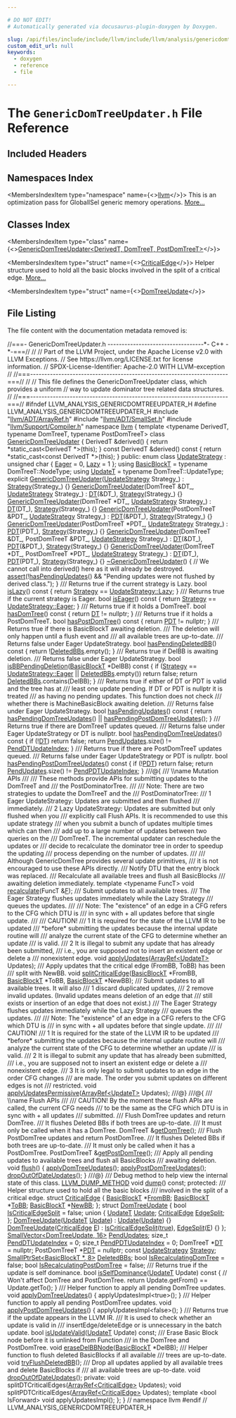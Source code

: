 ```yaml
---

# DO NOT EDIT!
# Automatically generated via docusaurus-plugin-doxygen by Doxygen.

slug: /api/files/include/include/llvm/include/llvm/analysis/genericdomtreeupdater-h
custom_edit_url: null
keywords:
  - doxygen
  - reference
  - file

---
```





# The `GenericDomTreeUpdater.h` File Reference

<DoxygenPage pluginConfig={pluginConfig}>



## Included Headers

<IncludesList>
<IncludesListItem
  filePath="llvm/ADT/ArrayRef.h"
  permalink="/docs/api/files/include/include/llvm/include/llvm/adt/arrayref-h"
  isLocal="true" />
<IncludesListItem
  filePath="llvm/ADT/SmallSet.h"
  permalink="/docs/api/files/include/include/llvm/include/llvm/adt/smallset-h"
  isLocal="true" />
<IncludesListItem
  filePath="llvm/Support/Compiler.h"
  permalink="/docs/api/files/include/include/llvm/include/llvm/support/compiler-h"
  isLocal="true" />
</IncludesList>

## Namespaces Index

<MembersIndex>

<MembersIndexItem
  type="namespace"
  name={<><a href="/docs/api/namespaces/llvm">llvm</a></>}>
This is an optimization pass for GlobalISel generic memory operations. <a href="/docs/api/namespaces/llvm/#details">More...</a>
</MembersIndexItem>

</MembersIndex>

## Classes Index

<MembersIndex>

<MembersIndexItem
  type="class"
  name={<><a href="/docs/api/classes/llvm/genericdomtreeupdater">GenericDomTreeUpdater&lt;DerivedT, DomTreeT, PostDomTreeT&gt;</a></>}>
</MembersIndexItem>

<MembersIndexItem
  type="struct"
  name={<><a href="/docs/api/structs/llvm/genericdomtreeupdater/criticaledge">CriticalEdge</a></>}>
Helper structure used to hold all the basic blocks involved in the split of a critical edge. <a href="/docs/api/structs/llvm/genericdomtreeupdater/criticaledge/#details">More...</a>
</MembersIndexItem>

<MembersIndexItem
  type="struct"
  name={<><a href="/docs/api/structs/llvm/genericdomtreeupdater/domtreeupdate">DomTreeUpdate</a></>}>
</MembersIndexItem>

</MembersIndex>


## File Listing

The file content with the documentation metadata removed is:

<ProgramListing>

<Link id="l00001" /><CodeLine lineNumber="1"><Highlight kind="comment">//===- GenericDomTreeUpdater.h ----------------------------------&#42;- C++ -&#42;-===//</Highlight><Highlight kind="normal"></Highlight></CodeLine>
<Link id="l00002" /><CodeLine lineNumber="2"><Highlight kind="normal"></Highlight><Highlight kind="comment">//</Highlight><Highlight kind="normal"></Highlight></CodeLine>
<Link id="l00003" /><CodeLine lineNumber="3"><Highlight kind="normal"></Highlight><Highlight kind="comment">// Part of the LLVM Project, under the Apache License v2.0 with LLVM Exceptions.</Highlight><Highlight kind="normal"></Highlight></CodeLine>
<Link id="l00004" /><CodeLine lineNumber="4"><Highlight kind="normal"></Highlight><Highlight kind="comment">// See https://llvm.org/LICENSE.txt for license information.</Highlight><Highlight kind="normal"></Highlight></CodeLine>
<Link id="l00005" /><CodeLine lineNumber="5"><Highlight kind="normal"></Highlight><Highlight kind="comment">// SPDX-License-Identifier: Apache-2.0 WITH LLVM-exception</Highlight><Highlight kind="normal"></Highlight></CodeLine>
<Link id="l00006" /><CodeLine lineNumber="6"><Highlight kind="normal"></Highlight><Highlight kind="comment">//</Highlight><Highlight kind="normal"></Highlight></CodeLine>
<Link id="l00007" /><CodeLine lineNumber="7"><Highlight kind="normal"></Highlight><Highlight kind="comment">//===----------------------------------------------------------------------===//</Highlight><Highlight kind="normal"></Highlight></CodeLine>
<Link id="l00008" /><CodeLine lineNumber="8"><Highlight kind="normal"></Highlight><Highlight kind="comment">//</Highlight><Highlight kind="normal"></Highlight></CodeLine>
<Link id="l00009" /><CodeLine lineNumber="9"><Highlight kind="normal"></Highlight><Highlight kind="comment">// This file defines the GenericDomTreeUpdater class, which provides a uniform</Highlight><Highlight kind="normal"></Highlight></CodeLine>
<Link id="l00010" /><CodeLine lineNumber="10"><Highlight kind="normal"></Highlight><Highlight kind="comment">// way to update dominator tree related data structures.</Highlight><Highlight kind="normal"></Highlight></CodeLine>
<Link id="l00011" /><CodeLine lineNumber="11"><Highlight kind="normal"></Highlight><Highlight kind="comment">//</Highlight><Highlight kind="normal"></Highlight></CodeLine>
<Link id="l00012" /><CodeLine lineNumber="12"><Highlight kind="normal"></Highlight><Highlight kind="comment">//===----------------------------------------------------------------------===//</Highlight><Highlight kind="normal"></Highlight></CodeLine>
<Link id="l00013" /><CodeLine lineNumber="13"><Highlight kind="normal"></Highlight></CodeLine>
<Link id="l00014" /><CodeLine lineNumber="14"><Highlight kind="normal"></Highlight><Highlight kind="preprocessor">#ifndef LLVM&#95;ANALYSIS&#95;GENERICDOMTREEUPDATER&#95;H</Highlight><Highlight kind="normal"></Highlight></CodeLine>
<Link id="l00015" /><CodeLine lineNumber="15"><Highlight kind="normal"></Highlight><Highlight kind="preprocessor">#define LLVM&#95;ANALYSIS&#95;GENERICDOMTREEUPDATER&#95;H</Highlight><Highlight kind="normal"></Highlight></CodeLine>
<Link id="l00016" /><CodeLine lineNumber="16"><Highlight kind="normal"></Highlight></CodeLine>
<Link id="l00017" /><CodeLine lineNumber="17"><Highlight kind="normal"></Highlight><Highlight kind="preprocessor">#include &quot;<a href="/docs/api/files/include/include/llvm/include/llvm/adt/arrayref-h">llvm/ADT/ArrayRef.h</a>&quot;</Highlight><Highlight kind="normal"></Highlight></CodeLine>
<Link id="l00018" /><CodeLine lineNumber="18"><Highlight kind="normal"></Highlight><Highlight kind="preprocessor">#include &quot;<a href="/docs/api/files/include/include/llvm/include/llvm/adt/smallset-h">llvm/ADT/SmallSet.h</a>&quot;</Highlight><Highlight kind="normal"></Highlight></CodeLine>
<Link id="l00019" /><CodeLine lineNumber="19"><Highlight kind="normal"></Highlight><Highlight kind="preprocessor">#include &quot;<a href="/docs/api/files/include/include/llvm/include/llvm/support/compiler-h">llvm/Support/Compiler.h</a>&quot;</Highlight><Highlight kind="normal"></Highlight></CodeLine>
<Link id="l00020" /><CodeLine lineNumber="20"><Highlight kind="normal"></Highlight></CodeLine>
<Link id="l00021" /><CodeLine lineNumber="21"><Highlight kind="normal"></Highlight><Highlight kind="keyword">namespace </Highlight><Highlight kind="normal"><a href="/docs/api/namespaces/llvm">llvm</a> &#123;</Highlight></CodeLine>
<Link id="l00022" /><CodeLine lineNumber="22"><Highlight kind="normal"></Highlight></CodeLine>
<Link id="l00023" /><CodeLine lineNumber="23"><Highlight kind="normal"></Highlight><Highlight kind="keyword">template</Highlight><Highlight kind="normal"> &lt;</Highlight><Highlight kind="keyword">typename</Highlight><Highlight kind="normal"> DerivedT, </Highlight><Highlight kind="keyword">typename</Highlight><Highlight kind="normal"> DomTreeT, </Highlight><Highlight kind="keyword">typename</Highlight><Highlight kind="normal"> PostDomTreeT&gt;</Highlight></CodeLine>
<Link id="l00024" /><CodeLine lineNumber="24" lineLink="/docs/api/classes/llvm/genericdomtreeupdater"><Highlight kind="normal"></Highlight><Highlight kind="keyword">class </Highlight><Highlight kind="normal"><a href="/docs/api/classes/llvm/genericdomtreeupdater/#abd144d408e6269c2e616fc68d236d29f">GenericDomTreeUpdater</a> &#123;</Highlight></CodeLine>
<Link id="l00025" /><CodeLine lineNumber="25"><Highlight kind="normal">  DerivedT &amp;derived() &#123; </Highlight><Highlight kind="keywordflow">return</Highlight><Highlight kind="normal"> &#42;</Highlight><Highlight kind="keyword">static&#95;cast&lt;</Highlight><Highlight kind="normal">DerivedT &#42;</Highlight><Highlight kind="keyword">&gt;</Highlight><Highlight kind="normal">(</Highlight><Highlight kind="keyword">this</Highlight><Highlight kind="normal">); &#125;</Highlight></CodeLine>
<Link id="l00026" /><CodeLine lineNumber="26"><Highlight kind="normal">  </Highlight><Highlight kind="keyword">const</Highlight><Highlight kind="normal"> DerivedT &amp;derived()</Highlight><Highlight kind="keyword"> const </Highlight><Highlight kind="normal">&#123;</Highlight></CodeLine>
<Link id="l00027" /><CodeLine lineNumber="27"><Highlight kind="normal">    </Highlight><Highlight kind="keywordflow">return</Highlight><Highlight kind="normal"> &#42;</Highlight><Highlight kind="keyword">static&#95;cast&lt;</Highlight><Highlight kind="keyword">const </Highlight><Highlight kind="normal">DerivedT &#42;</Highlight><Highlight kind="keyword">&gt;</Highlight><Highlight kind="normal">(</Highlight><Highlight kind="keyword">this</Highlight><Highlight kind="normal">);</Highlight></CodeLine>
<Link id="l00028" /><CodeLine lineNumber="28"><Highlight kind="normal">  &#125;</Highlight></CodeLine>
<Link id="l00029" /><CodeLine lineNumber="29"><Highlight kind="normal"></Highlight></CodeLine>
<Link id="l00030" /><CodeLine lineNumber="30"><Highlight kind="normal"></Highlight><Highlight kind="keyword">public</Highlight><Highlight kind="normal">:</Highlight></CodeLine>
<Link id="l00031" /><CodeLine lineNumber="31" lineLink="/docs/api/classes/llvm/genericdomtreeupdater/#a2655b89361decf2c1493792dc14e5a56a483c336d7d9fe614a8b5aae1e746e01f"><Highlight kind="normal">  </Highlight><Highlight kind="keyword">enum class</Highlight><Highlight kind="normal"> <a href="/docs/api/classes/llvm/genericdomtreeupdater/#a2655b89361decf2c1493792dc14e5a56">UpdateStrategy</a> : </Highlight><Highlight kind="keywordtype">unsigned</Highlight><Highlight kind="normal"> </Highlight><Highlight kind="keywordtype">char</Highlight><Highlight kind="normal"> &#123; <a href="/docs/api/classes/llvm/genericdomtreeupdater/#a2655b89361decf2c1493792dc14e5a56a483c336d7d9fe614a8b5aae1e746e01f">Eager</a> = 0, <a href="/docs/api/classes/llvm/genericdomtreeupdater/#a2655b89361decf2c1493792dc14e5a56a46a9ebdb80117bfa1f0cdea65438290a">Lazy</a> = 1 &#125;;</Highlight></CodeLine>
<Link id="l00032" /><CodeLine lineNumber="32" lineLink="/docs/api/classes/llvm/genericdomtreeupdater/#a7962416c960380f3b76c88e536514a1a"><Highlight kind="normal">  </Highlight><Highlight kind="keyword">using </Highlight><Highlight kind="normal"><a href="/docs/api/classes/llvm/genericdomtreeupdater/#a7962416c960380f3b76c88e536514a1a">BasicBlockT</a> = </Highlight><Highlight kind="keyword">typename</Highlight><Highlight kind="normal"> DomTreeT::NodeType;</Highlight></CodeLine>
<Link id="l00033" /><CodeLine lineNumber="33" lineLink="/docs/api/classes/llvm/genericdomtreeupdater/#a733fd2d0da71dee3118ad3b03e4948ea"><Highlight kind="normal">  </Highlight><Highlight kind="keyword">using </Highlight><Highlight kind="normal"><a href="/docs/api/classes/llvm/genericdomtreeupdater/#a733fd2d0da71dee3118ad3b03e4948ea">UpdateT</a> = </Highlight><Highlight kind="keyword">typename</Highlight><Highlight kind="normal"> DomTreeT::UpdateType;</Highlight></CodeLine>
<Link id="l00034" /><CodeLine lineNumber="34"><Highlight kind="normal"></Highlight></CodeLine>
<Link id="l00035" /><CodeLine lineNumber="35" lineLink="/docs/api/classes/llvm/genericdomtreeupdater/#abd144d408e6269c2e616fc68d236d29f"><Highlight kind="normal">  </Highlight><Highlight kind="keyword">explicit</Highlight><Highlight kind="normal"> <a href="/docs/api/classes/llvm/genericdomtreeupdater/#abd144d408e6269c2e616fc68d236d29f">GenericDomTreeUpdater</a>(<a href="/docs/api/classes/llvm/genericdomtreeupdater/#a2655b89361decf2c1493792dc14e5a56">UpdateStrategy</a> Strategy&#95;)</Highlight></CodeLine>
<Link id="l00036" /><CodeLine lineNumber="36"><Highlight kind="normal">      : <a href="/docs/api/classes/llvm/genericdomtreeupdater/#a6c1229274a768152e5ed6af3872af602">Strategy</a>(Strategy&#95;) &#123;&#125;</Highlight></CodeLine>
<Link id="l00037" /><CodeLine lineNumber="37" lineLink="/docs/api/classes/llvm/genericdomtreeupdater/#a7c6eeddbc93b84b241dca92f95fcaba0"><Highlight kind="normal">  <a href="/docs/api/classes/llvm/genericdomtreeupdater/#a7c6eeddbc93b84b241dca92f95fcaba0">GenericDomTreeUpdater</a>(DomTreeT &amp;DT&#95;, <a href="/docs/api/classes/llvm/genericdomtreeupdater/#a2655b89361decf2c1493792dc14e5a56">UpdateStrategy</a> Strategy&#95;)</Highlight></CodeLine>
<Link id="l00038" /><CodeLine lineNumber="38"><Highlight kind="normal">      : <a href="/docs/api/classes/llvm/genericdomtreeupdater/#ad1fa5651fae1f44c6ec195a819e343ee">DT</a>(&amp;DT&#95;), <a href="/docs/api/classes/llvm/genericdomtreeupdater/#a6c1229274a768152e5ed6af3872af602">Strategy</a>(Strategy&#95;) &#123;&#125;</Highlight></CodeLine>
<Link id="l00039" /><CodeLine lineNumber="39" lineLink="/docs/api/classes/llvm/genericdomtreeupdater/#af3ab357049d01bd9a5a15bfd081f595f"><Highlight kind="normal">  <a href="/docs/api/classes/llvm/genericdomtreeupdater/#af3ab357049d01bd9a5a15bfd081f595f">GenericDomTreeUpdater</a>(DomTreeT &#42;DT&#95;, <a href="/docs/api/classes/llvm/genericdomtreeupdater/#a2655b89361decf2c1493792dc14e5a56">UpdateStrategy</a> Strategy&#95;)</Highlight></CodeLine>
<Link id="l00040" /><CodeLine lineNumber="40"><Highlight kind="normal">      : <a href="/docs/api/classes/llvm/genericdomtreeupdater/#ad1fa5651fae1f44c6ec195a819e343ee">DT</a>(DT&#95;), <a href="/docs/api/classes/llvm/genericdomtreeupdater/#a6c1229274a768152e5ed6af3872af602">Strategy</a>(Strategy&#95;) &#123;&#125;</Highlight></CodeLine>
<Link id="l00041" /><CodeLine lineNumber="41" lineLink="/docs/api/classes/llvm/genericdomtreeupdater/#a309d97fda0728cd1eb7f4b714527ae6b"><Highlight kind="normal">  <a href="/docs/api/classes/llvm/genericdomtreeupdater/#a309d97fda0728cd1eb7f4b714527ae6b">GenericDomTreeUpdater</a>(PostDomTreeT &amp;PDT&#95;, <a href="/docs/api/classes/llvm/genericdomtreeupdater/#a2655b89361decf2c1493792dc14e5a56">UpdateStrategy</a> Strategy&#95;)</Highlight></CodeLine>
<Link id="l00042" /><CodeLine lineNumber="42"><Highlight kind="normal">      : <a href="/docs/api/classes/llvm/genericdomtreeupdater/#a9703952a73adf5c6adb9a14cc3385c27">PDT</a>(&amp;PDT&#95;), <a href="/docs/api/classes/llvm/genericdomtreeupdater/#a6c1229274a768152e5ed6af3872af602">Strategy</a>(Strategy&#95;) &#123;&#125;</Highlight></CodeLine>
<Link id="l00043" /><CodeLine lineNumber="43" lineLink="/docs/api/classes/llvm/genericdomtreeupdater/#ac49df693e127d23ca41786138439552c"><Highlight kind="normal">  <a href="/docs/api/classes/llvm/genericdomtreeupdater/#ac49df693e127d23ca41786138439552c">GenericDomTreeUpdater</a>(PostDomTreeT &#42;PDT&#95;, <a href="/docs/api/classes/llvm/genericdomtreeupdater/#a2655b89361decf2c1493792dc14e5a56">UpdateStrategy</a> Strategy&#95;)</Highlight></CodeLine>
<Link id="l00044" /><CodeLine lineNumber="44"><Highlight kind="normal">      : <a href="/docs/api/classes/llvm/genericdomtreeupdater/#a9703952a73adf5c6adb9a14cc3385c27">PDT</a>(PDT&#95;), <a href="/docs/api/classes/llvm/genericdomtreeupdater/#a6c1229274a768152e5ed6af3872af602">Strategy</a>(Strategy&#95;) &#123;&#125;</Highlight></CodeLine>
<Link id="l00045" /><CodeLine lineNumber="45" lineLink="/docs/api/classes/llvm/genericdomtreeupdater/#abeaf079c958f70c8312e19660c105e0b"><Highlight kind="normal">  <a href="/docs/api/classes/llvm/genericdomtreeupdater/#abeaf079c958f70c8312e19660c105e0b">GenericDomTreeUpdater</a>(DomTreeT &amp;DT&#95;, PostDomTreeT &amp;PDT&#95;,</Highlight></CodeLine>
<Link id="l00046" /><CodeLine lineNumber="46"><Highlight kind="normal">                        <a href="/docs/api/classes/llvm/genericdomtreeupdater/#a2655b89361decf2c1493792dc14e5a56">UpdateStrategy</a> Strategy&#95;)</Highlight></CodeLine>
<Link id="l00047" /><CodeLine lineNumber="47"><Highlight kind="normal">      : <a href="/docs/api/classes/llvm/genericdomtreeupdater/#ad1fa5651fae1f44c6ec195a819e343ee">DT</a>(&amp;DT&#95;), <a href="/docs/api/classes/llvm/genericdomtreeupdater/#a9703952a73adf5c6adb9a14cc3385c27">PDT</a>(&amp;PDT&#95;), <a href="/docs/api/classes/llvm/genericdomtreeupdater/#a6c1229274a768152e5ed6af3872af602">Strategy</a>(Strategy&#95;) &#123;&#125;</Highlight></CodeLine>
<Link id="l00048" /><CodeLine lineNumber="48" lineLink="/docs/api/classes/llvm/genericdomtreeupdater/#aa43a8208260ffd505cbf8dc2402f6b1c"><Highlight kind="normal">  <a href="/docs/api/classes/llvm/genericdomtreeupdater/#aa43a8208260ffd505cbf8dc2402f6b1c">GenericDomTreeUpdater</a>(DomTreeT &#42;DT&#95;, PostDomTreeT &#42;PDT&#95;,</Highlight></CodeLine>
<Link id="l00049" /><CodeLine lineNumber="49"><Highlight kind="normal">                        <a href="/docs/api/classes/llvm/genericdomtreeupdater/#a2655b89361decf2c1493792dc14e5a56">UpdateStrategy</a> Strategy&#95;)</Highlight></CodeLine>
<Link id="l00050" /><CodeLine lineNumber="50"><Highlight kind="normal">      : <a href="/docs/api/classes/llvm/genericdomtreeupdater/#ad1fa5651fae1f44c6ec195a819e343ee">DT</a>(DT&#95;), <a href="/docs/api/classes/llvm/genericdomtreeupdater/#a9703952a73adf5c6adb9a14cc3385c27">PDT</a>(PDT&#95;), <a href="/docs/api/classes/llvm/genericdomtreeupdater/#a6c1229274a768152e5ed6af3872af602">Strategy</a>(Strategy&#95;) &#123;&#125;</Highlight></CodeLine>
<Link id="l00051" /><CodeLine lineNumber="51"><Highlight kind="normal"></Highlight></CodeLine>
<Link id="l00052" /><CodeLine lineNumber="52" lineLink="/docs/api/classes/llvm/genericdomtreeupdater/#ae30a3a83acd5c1ea411e8bf1d6a95c26"><Highlight kind="normal">  <a href="/docs/api/classes/llvm/genericdomtreeupdater/#ae30a3a83acd5c1ea411e8bf1d6a95c26">~GenericDomTreeUpdater</a>() &#123;</Highlight></CodeLine>
<Link id="l00053" /><CodeLine lineNumber="53"><Highlight kind="normal">    </Highlight><Highlight kind="comment">// We cannot call into derived() here as it will already be destroyed.</Highlight><Highlight kind="normal"></Highlight></CodeLine>
<Link id="l00054" /><CodeLine lineNumber="54"><Highlight kind="normal">    <a href="/docs/api/files/lib/lib/target/lib/target/amdgpu/silowercontrolflow-cpp/#a4868c5d81c5ccc98c47aeab6244346a0">assert</a>(!<a href="/docs/api/classes/llvm/genericdomtreeupdater/#a49a3abb0b92111611d0d88de7105ef70">hasPendingUpdates</a>() &amp;&amp;</Highlight></CodeLine>
<Link id="l00055" /><CodeLine lineNumber="55"><Highlight kind="normal">           </Highlight><Highlight kind="stringliteral">&quot;Pending updates were not flushed by derived class.&quot;</Highlight><Highlight kind="normal">);</Highlight></CodeLine>
<Link id="l00056" /><CodeLine lineNumber="56"><Highlight kind="normal">  &#125;</Highlight></CodeLine>
<Link id="l00057" /><CodeLine lineNumber="57"><Highlight kind="normal"></Highlight><Highlight kind="comment"></Highlight></CodeLine>
<Link id="l00058" /><CodeLine lineNumber="58"><Highlight kind="comment">  /// Returns true if the current strategy is Lazy.</Highlight><Highlight kind="normal"></Highlight></CodeLine>
<Link id="l00059" /><CodeLine lineNumber="59" lineLink="/docs/api/classes/llvm/genericdomtreeupdater/#afce0c05f1246398130114d3744926871"><Highlight kind="normal">  </Highlight><Highlight kind="keywordtype">bool</Highlight><Highlight kind="normal"> <a href="/docs/api/classes/llvm/genericdomtreeupdater/#afce0c05f1246398130114d3744926871">isLazy</a>()</Highlight><Highlight kind="keyword"> const </Highlight><Highlight kind="normal">&#123; </Highlight><Highlight kind="keywordflow">return</Highlight><Highlight kind="normal"> <a href="/docs/api/classes/llvm/genericdomtreeupdater/#a6c1229274a768152e5ed6af3872af602">Strategy</a> == <a href="/docs/api/classes/llvm/genericdomtreeupdater/#a2655b89361decf2c1493792dc14e5a56a46a9ebdb80117bfa1f0cdea65438290a">UpdateStrategy::Lazy</a>; &#125;</Highlight></CodeLine>
<Link id="l00060" /><CodeLine lineNumber="60"><Highlight kind="normal"></Highlight><Highlight kind="comment"></Highlight></CodeLine>
<Link id="l00061" /><CodeLine lineNumber="61"><Highlight kind="comment">  /// Returns true if the current strategy is Eager.</Highlight><Highlight kind="normal"></Highlight></CodeLine>
<Link id="l00062" /><CodeLine lineNumber="62" lineLink="/docs/api/classes/llvm/genericdomtreeupdater/#a26011eedf1c9a04983e127f6d3f2699a"><Highlight kind="normal">  </Highlight><Highlight kind="keywordtype">bool</Highlight><Highlight kind="normal"> <a href="/docs/api/classes/llvm/genericdomtreeupdater/#a26011eedf1c9a04983e127f6d3f2699a">isEager</a>()</Highlight><Highlight kind="keyword"> const </Highlight><Highlight kind="normal">&#123; </Highlight><Highlight kind="keywordflow">return</Highlight><Highlight kind="normal"> <a href="/docs/api/classes/llvm/genericdomtreeupdater/#a6c1229274a768152e5ed6af3872af602">Strategy</a> == <a href="/docs/api/classes/llvm/genericdomtreeupdater/#a2655b89361decf2c1493792dc14e5a56a483c336d7d9fe614a8b5aae1e746e01f">UpdateStrategy::Eager</a>; &#125;</Highlight></CodeLine>
<Link id="l00063" /><CodeLine lineNumber="63"><Highlight kind="normal"></Highlight><Highlight kind="comment"></Highlight></CodeLine>
<Link id="l00064" /><CodeLine lineNumber="64"><Highlight kind="comment">  /// Returns true if it holds a DomTreeT.</Highlight><Highlight kind="normal"></Highlight></CodeLine>
<Link id="l00065" /><CodeLine lineNumber="65" lineLink="/docs/api/classes/llvm/genericdomtreeupdater/#a5aeecafe7f5def8f5623f333db959b75"><Highlight kind="normal">  </Highlight><Highlight kind="keywordtype">bool</Highlight><Highlight kind="normal"> <a href="/docs/api/classes/llvm/genericdomtreeupdater/#a5aeecafe7f5def8f5623f333db959b75">hasDomTree</a>()</Highlight><Highlight kind="keyword"> const </Highlight><Highlight kind="normal">&#123; </Highlight><Highlight kind="keywordflow">return</Highlight><Highlight kind="normal"> <a href="/docs/api/classes/llvm/genericdomtreeupdater/#ad1fa5651fae1f44c6ec195a819e343ee">DT</a> != </Highlight><Highlight kind="keyword">nullptr</Highlight><Highlight kind="normal">; &#125;</Highlight></CodeLine>
<Link id="l00066" /><CodeLine lineNumber="66"><Highlight kind="normal"></Highlight><Highlight kind="comment"></Highlight></CodeLine>
<Link id="l00067" /><CodeLine lineNumber="67"><Highlight kind="comment">  /// Returns true if it holds a PostDomTreeT.</Highlight><Highlight kind="normal"></Highlight></CodeLine>
<Link id="l00068" /><CodeLine lineNumber="68" lineLink="/docs/api/classes/llvm/genericdomtreeupdater/#a78e05b61b35c5a3d87eb22d50f56a00a"><Highlight kind="normal">  </Highlight><Highlight kind="keywordtype">bool</Highlight><Highlight kind="normal"> <a href="/docs/api/classes/llvm/genericdomtreeupdater/#a78e05b61b35c5a3d87eb22d50f56a00a">hasPostDomTree</a>()</Highlight><Highlight kind="keyword"> const </Highlight><Highlight kind="normal">&#123; </Highlight><Highlight kind="keywordflow">return</Highlight><Highlight kind="normal"> <a href="/docs/api/classes/llvm/genericdomtreeupdater/#a9703952a73adf5c6adb9a14cc3385c27">PDT</a> != </Highlight><Highlight kind="keyword">nullptr</Highlight><Highlight kind="normal">; &#125;</Highlight></CodeLine>
<Link id="l00069" /><CodeLine lineNumber="69"><Highlight kind="normal"></Highlight><Highlight kind="comment"></Highlight></CodeLine>
<Link id="l00070" /><CodeLine lineNumber="70"><Highlight kind="comment">  /// Returns true if there is BasicBlockT awaiting deletion.</Highlight></CodeLine>
<Link id="l00071" /><CodeLine lineNumber="71"><Highlight kind="comment">  /// The deletion will only happen until a flush event and</Highlight></CodeLine>
<Link id="l00072" /><CodeLine lineNumber="72"><Highlight kind="comment">  /// all available trees are up-to-date.</Highlight></CodeLine>
<Link id="l00073" /><CodeLine lineNumber="73"><Highlight kind="comment">  /// Returns false under Eager UpdateStrategy.</Highlight><Highlight kind="normal"></Highlight></CodeLine>
<Link id="l00074" /><CodeLine lineNumber="74" lineLink="/docs/api/classes/llvm/genericdomtreeupdater/#ae9bd72b91681bfabb7ffe59e95f988d6"><Highlight kind="normal">  </Highlight><Highlight kind="keywordtype">bool</Highlight><Highlight kind="normal"> <a href="/docs/api/classes/llvm/genericdomtreeupdater/#ae9bd72b91681bfabb7ffe59e95f988d6">hasPendingDeletedBB</a>()</Highlight><Highlight kind="keyword"> const </Highlight><Highlight kind="normal">&#123; </Highlight><Highlight kind="keywordflow">return</Highlight><Highlight kind="normal"> !<a href="/docs/api/classes/llvm/genericdomtreeupdater/#a03640c958debd0b9a525cff8fe5a11ed">DeletedBBs</a>.empty(); &#125;</Highlight></CodeLine>
<Link id="l00075" /><CodeLine lineNumber="75"><Highlight kind="normal"></Highlight><Highlight kind="comment"></Highlight></CodeLine>
<Link id="l00076" /><CodeLine lineNumber="76"><Highlight kind="comment">  /// Returns true if DelBB is awaiting deletion.</Highlight></CodeLine>
<Link id="l00077" /><CodeLine lineNumber="77"><Highlight kind="comment">  /// Returns false under Eager UpdateStrategy.</Highlight><Highlight kind="normal"></Highlight></CodeLine>
<Link id="l00078" /><CodeLine lineNumber="78" lineLink="/docs/api/classes/llvm/genericdomtreeupdater/#a8c21c6dda4c7cfb40fc54ff0fc7e5e3f"><Highlight kind="normal">  </Highlight><Highlight kind="keywordtype">bool</Highlight><Highlight kind="normal"> <a href="/docs/api/classes/llvm/genericdomtreeupdater/#a8c21c6dda4c7cfb40fc54ff0fc7e5e3f">isBBPendingDeletion</a>(<a href="/docs/api/classes/llvm/genericdomtreeupdater/#a7962416c960380f3b76c88e536514a1a">BasicBlockT</a> &#42;DelBB)</Highlight><Highlight kind="keyword"> const </Highlight><Highlight kind="normal">&#123;</Highlight></CodeLine>
<Link id="l00079" /><CodeLine lineNumber="79"><Highlight kind="normal">    </Highlight><Highlight kind="keywordflow">if</Highlight><Highlight kind="normal"> (<a href="/docs/api/classes/llvm/genericdomtreeupdater/#a6c1229274a768152e5ed6af3872af602">Strategy</a> == <a href="/docs/api/classes/llvm/genericdomtreeupdater/#a2655b89361decf2c1493792dc14e5a56a483c336d7d9fe614a8b5aae1e746e01f">UpdateStrategy::Eager</a> || <a href="/docs/api/classes/llvm/genericdomtreeupdater/#a03640c958debd0b9a525cff8fe5a11ed">DeletedBBs</a>.empty())</Highlight></CodeLine>
<Link id="l00080" /><CodeLine lineNumber="80"><Highlight kind="normal">      </Highlight><Highlight kind="keywordflow">return</Highlight><Highlight kind="normal"> </Highlight><Highlight kind="keyword">false</Highlight><Highlight kind="normal">;</Highlight></CodeLine>
<Link id="l00081" /><CodeLine lineNumber="81"><Highlight kind="normal">    </Highlight><Highlight kind="keywordflow">return</Highlight><Highlight kind="normal"> <a href="/docs/api/classes/llvm/genericdomtreeupdater/#a03640c958debd0b9a525cff8fe5a11ed">DeletedBBs</a>.contains(DelBB);</Highlight></CodeLine>
<Link id="l00082" /><CodeLine lineNumber="82"><Highlight kind="normal">  &#125;</Highlight></CodeLine>
<Link id="l00083" /><CodeLine lineNumber="83"><Highlight kind="normal"></Highlight><Highlight kind="comment"></Highlight></CodeLine>
<Link id="l00084" /><CodeLine lineNumber="84"><Highlight kind="comment">  /// Returns true if either of DT or PDT is valid and the tree has at</Highlight></CodeLine>
<Link id="l00085" /><CodeLine lineNumber="85"><Highlight kind="comment">  /// least one update pending. If DT or PDT is nullptr it is treated</Highlight></CodeLine>
<Link id="l00086" /><CodeLine lineNumber="86"><Highlight kind="comment">  /// as having no pending updates. This function does not check</Highlight></CodeLine>
<Link id="l00087" /><CodeLine lineNumber="87"><Highlight kind="comment">  /// whether there is MachineBasicBlock awaiting deletion.</Highlight></CodeLine>
<Link id="l00088" /><CodeLine lineNumber="88"><Highlight kind="comment">  /// Returns false under Eager UpdateStrategy.</Highlight><Highlight kind="normal"></Highlight></CodeLine>
<Link id="l00089" /><CodeLine lineNumber="89" lineLink="/docs/api/classes/llvm/genericdomtreeupdater/#a49a3abb0b92111611d0d88de7105ef70"><Highlight kind="normal">  </Highlight><Highlight kind="keywordtype">bool</Highlight><Highlight kind="normal"> <a href="/docs/api/classes/llvm/genericdomtreeupdater/#a49a3abb0b92111611d0d88de7105ef70">hasPendingUpdates</a>()</Highlight><Highlight kind="keyword"> const </Highlight><Highlight kind="normal">&#123;</Highlight></CodeLine>
<Link id="l00090" /><CodeLine lineNumber="90"><Highlight kind="normal">    </Highlight><Highlight kind="keywordflow">return</Highlight><Highlight kind="normal"> <a href="/docs/api/classes/llvm/genericdomtreeupdater/#af23127149c201b9f52f10f70529d0e15">hasPendingDomTreeUpdates</a>() || <a href="/docs/api/classes/llvm/genericdomtreeupdater/#ab0b15b0878dd25a9a4d8fde055027e31">hasPendingPostDomTreeUpdates</a>();</Highlight></CodeLine>
<Link id="l00091" /><CodeLine lineNumber="91"><Highlight kind="normal">  &#125;</Highlight></CodeLine>
<Link id="l00092" /><CodeLine lineNumber="92"><Highlight kind="normal"></Highlight><Highlight kind="comment"></Highlight></CodeLine>
<Link id="l00093" /><CodeLine lineNumber="93"><Highlight kind="comment">  /// Returns true if there are DomTreeT updates queued.</Highlight></CodeLine>
<Link id="l00094" /><CodeLine lineNumber="94"><Highlight kind="comment">  /// Returns false under Eager UpdateStrategy or DT is nullptr.</Highlight><Highlight kind="normal"></Highlight></CodeLine>
<Link id="l00095" /><CodeLine lineNumber="95" lineLink="/docs/api/classes/llvm/genericdomtreeupdater/#af23127149c201b9f52f10f70529d0e15"><Highlight kind="normal">  </Highlight><Highlight kind="keywordtype">bool</Highlight><Highlight kind="normal"> <a href="/docs/api/classes/llvm/genericdomtreeupdater/#af23127149c201b9f52f10f70529d0e15">hasPendingDomTreeUpdates</a>()</Highlight><Highlight kind="keyword"> const </Highlight><Highlight kind="normal">&#123;</Highlight></CodeLine>
<Link id="l00096" /><CodeLine lineNumber="96"><Highlight kind="normal">    </Highlight><Highlight kind="keywordflow">if</Highlight><Highlight kind="normal"> (!<a href="/docs/api/classes/llvm/genericdomtreeupdater/#ad1fa5651fae1f44c6ec195a819e343ee">DT</a>)</Highlight></CodeLine>
<Link id="l00097" /><CodeLine lineNumber="97"><Highlight kind="normal">      </Highlight><Highlight kind="keywordflow">return</Highlight><Highlight kind="normal"> </Highlight><Highlight kind="keyword">false</Highlight><Highlight kind="normal">;</Highlight></CodeLine>
<Link id="l00098" /><CodeLine lineNumber="98"><Highlight kind="normal">    </Highlight><Highlight kind="keywordflow">return</Highlight><Highlight kind="normal"> <a href="/docs/api/classes/llvm/genericdomtreeupdater/#ad09768c934fd481e5a641cc327d1a5cb">PendUpdates</a>.size() != <a href="/docs/api/classes/llvm/genericdomtreeupdater/#adf8853c7c430053f0789589d49755109">PendDTUpdateIndex</a>;</Highlight></CodeLine>
<Link id="l00099" /><CodeLine lineNumber="99"><Highlight kind="normal">  &#125;</Highlight></CodeLine>
<Link id="l00100" /><CodeLine lineNumber="100"><Highlight kind="normal"></Highlight><Highlight kind="comment"></Highlight></CodeLine>
<Link id="l00101" /><CodeLine lineNumber="101"><Highlight kind="comment">  /// Returns true if there are PostDomTreeT updates queued.</Highlight></CodeLine>
<Link id="l00102" /><CodeLine lineNumber="102"><Highlight kind="comment">  /// Returns false under Eager UpdateStrategy or PDT is nullptr.</Highlight><Highlight kind="normal"></Highlight></CodeLine>
<Link id="l00103" /><CodeLine lineNumber="103" lineLink="/docs/api/classes/llvm/genericdomtreeupdater/#ab0b15b0878dd25a9a4d8fde055027e31"><Highlight kind="normal">  </Highlight><Highlight kind="keywordtype">bool</Highlight><Highlight kind="normal"> <a href="/docs/api/classes/llvm/genericdomtreeupdater/#ab0b15b0878dd25a9a4d8fde055027e31">hasPendingPostDomTreeUpdates</a>()</Highlight><Highlight kind="keyword"> const </Highlight><Highlight kind="normal">&#123;</Highlight></CodeLine>
<Link id="l00104" /><CodeLine lineNumber="104"><Highlight kind="normal">    </Highlight><Highlight kind="keywordflow">if</Highlight><Highlight kind="normal"> (!<a href="/docs/api/classes/llvm/genericdomtreeupdater/#a9703952a73adf5c6adb9a14cc3385c27">PDT</a>)</Highlight></CodeLine>
<Link id="l00105" /><CodeLine lineNumber="105"><Highlight kind="normal">      </Highlight><Highlight kind="keywordflow">return</Highlight><Highlight kind="normal"> </Highlight><Highlight kind="keyword">false</Highlight><Highlight kind="normal">;</Highlight></CodeLine>
<Link id="l00106" /><CodeLine lineNumber="106"><Highlight kind="normal">    </Highlight><Highlight kind="keywordflow">return</Highlight><Highlight kind="normal"> <a href="/docs/api/classes/llvm/genericdomtreeupdater/#ad09768c934fd481e5a641cc327d1a5cb">PendUpdates</a>.size() != <a href="/docs/api/classes/llvm/genericdomtreeupdater/#ab4889b35d9c71f2a1cee818e1d32563b">PendPDTUpdateIndex</a>;</Highlight></CodeLine>
<Link id="l00107" /><CodeLine lineNumber="107"><Highlight kind="normal">  &#125;</Highlight></CodeLine>
<Link id="l00108" /><CodeLine lineNumber="108"><Highlight kind="normal"></Highlight><Highlight kind="comment"></Highlight></CodeLine>
<Link id="l00109" /><CodeLine lineNumber="109"><Highlight kind="comment">  ///@&#123;</Highlight></CodeLine>
<Link id="l00110" /><CodeLine lineNumber="110"><Highlight kind="comment">  /// \\name Mutation APIs</Highlight></CodeLine>
<Link id="l00111" /><CodeLine lineNumber="111"><Highlight kind="comment">  ///</Highlight></CodeLine>
<Link id="l00112" /><CodeLine lineNumber="112"><Highlight kind="comment">  /// These methods provide APIs for submitting updates to the DomTreeT and</Highlight></CodeLine>
<Link id="l00113" /><CodeLine lineNumber="113"><Highlight kind="comment">  /// the PostDominatorTree.</Highlight></CodeLine>
<Link id="l00114" /><CodeLine lineNumber="114"><Highlight kind="comment">  ///</Highlight></CodeLine>
<Link id="l00115" /><CodeLine lineNumber="115"><Highlight kind="comment">  /// Note: There are two strategies to update the DomTreeT and the</Highlight></CodeLine>
<Link id="l00116" /><CodeLine lineNumber="116"><Highlight kind="comment">  /// PostDominatorTree:</Highlight></CodeLine>
<Link id="l00117" /><CodeLine lineNumber="117"><Highlight kind="comment">  /// 1 Eager UpdateStrategy: Updates are submitted and then flushed</Highlight></CodeLine>
<Link id="l00118" /><CodeLine lineNumber="118"><Highlight kind="comment">  /// immediately.</Highlight></CodeLine>
<Link id="l00119" /><CodeLine lineNumber="119"><Highlight kind="comment">  /// 2 Lazy UpdateStrategy: Updates are submitted but only flushed when you</Highlight></CodeLine>
<Link id="l00120" /><CodeLine lineNumber="120"><Highlight kind="comment">  /// explicitly call Flush APIs. It is recommended to use this update strategy</Highlight></CodeLine>
<Link id="l00121" /><CodeLine lineNumber="121"><Highlight kind="comment">  /// when you submit a bunch of updates multiple times which can then</Highlight></CodeLine>
<Link id="l00122" /><CodeLine lineNumber="122"><Highlight kind="comment">  /// add up to a large number of updates between two queries on the</Highlight></CodeLine>
<Link id="l00123" /><CodeLine lineNumber="123"><Highlight kind="comment">  /// DomTreeT. The incremental updater can reschedule the updates or</Highlight></CodeLine>
<Link id="l00124" /><CodeLine lineNumber="124"><Highlight kind="comment">  /// decide to recalculate the dominator tree in order to speedup the updating</Highlight></CodeLine>
<Link id="l00125" /><CodeLine lineNumber="125"><Highlight kind="comment">  /// process depending on the number of updates.</Highlight></CodeLine>
<Link id="l00126" /><CodeLine lineNumber="126"><Highlight kind="comment">  ///</Highlight></CodeLine>
<Link id="l00127" /><CodeLine lineNumber="127"><Highlight kind="comment">  /// Although GenericDomTree provides several update primitives,</Highlight></CodeLine>
<Link id="l00128" /><CodeLine lineNumber="128"><Highlight kind="comment">  /// it is not encouraged to use these APIs directly.</Highlight><Highlight kind="normal"></Highlight></CodeLine>
<Link id="l00129" /><CodeLine lineNumber="129"><Highlight kind="normal"></Highlight><Highlight kind="comment"></Highlight></CodeLine>
<Link id="l00130" /><CodeLine lineNumber="130"><Highlight kind="comment">  /// Notify DTU that the entry block was replaced.</Highlight></CodeLine>
<Link id="l00131" /><CodeLine lineNumber="131"><Highlight kind="comment">  /// Recalculate all available trees and flush all BasicBlocks</Highlight></CodeLine>
<Link id="l00132" /><CodeLine lineNumber="132"><Highlight kind="comment">  /// awaiting deletion immediately.</Highlight><Highlight kind="normal"></Highlight></CodeLine>
<Link id="l00133" /><CodeLine lineNumber="133" lineLink="/docs/api/classes/llvm/genericdomtreeupdater/#ab6ae3c90eff5a8a46fe9ed9909e7d3cd"><Highlight kind="normal">  </Highlight><Highlight kind="keyword">template</Highlight><Highlight kind="normal"> &lt;</Highlight><Highlight kind="keyword">typename</Highlight><Highlight kind="normal"> FuncT&gt; </Highlight><Highlight kind="keywordtype">void</Highlight><Highlight kind="normal"> <a href="/docs/api/classes/llvm/genericdomtreeupdater/#ab6ae3c90eff5a8a46fe9ed9909e7d3cd">recalculate</a>(FuncT &amp;<a href="/docs/api/files/lib/lib/support/md5-cpp/#a96d73bbd7af15cb1fc38c3f4a3bd82e9">F</a>);</Highlight></CodeLine>
<Link id="l00134" /><CodeLine lineNumber="134"><Highlight kind="normal"></Highlight><Highlight kind="comment"></Highlight></CodeLine>
<Link id="l00135" /><CodeLine lineNumber="135"><Highlight kind="comment">  /// Submit updates to all available trees.</Highlight></CodeLine>
<Link id="l00136" /><CodeLine lineNumber="136"><Highlight kind="comment">  /// The Eager Strategy flushes updates immediately while the Lazy Strategy</Highlight></CodeLine>
<Link id="l00137" /><CodeLine lineNumber="137"><Highlight kind="comment">  /// queues the updates.</Highlight></CodeLine>
<Link id="l00138" /><CodeLine lineNumber="138"><Highlight kind="comment">  ///</Highlight></CodeLine>
<Link id="l00139" /><CodeLine lineNumber="139"><Highlight kind="comment">  /// Note: The &quot;existence&quot; of an edge in a CFG refers to the CFG which DTU is</Highlight></CodeLine>
<Link id="l00140" /><CodeLine lineNumber="140"><Highlight kind="comment">  /// in sync with + all updates before that single update.</Highlight></CodeLine>
<Link id="l00141" /><CodeLine lineNumber="141"><Highlight kind="comment">  ///</Highlight></CodeLine>
<Link id="l00142" /><CodeLine lineNumber="142"><Highlight kind="comment">  /// CAUTION!</Highlight></CodeLine>
<Link id="l00143" /><CodeLine lineNumber="143"><Highlight kind="comment">  /// 1 It is required for the state of the LLVM IR to be updated</Highlight></CodeLine>
<Link id="l00144" /><CodeLine lineNumber="144"><Highlight kind="comment">  /// &#42;before&#42; submitting the updates because the internal update routine will</Highlight></CodeLine>
<Link id="l00145" /><CodeLine lineNumber="145"><Highlight kind="comment">  /// analyze the current state of the CFG to determine whether an update</Highlight></CodeLine>
<Link id="l00146" /><CodeLine lineNumber="146"><Highlight kind="comment">  /// is valid.</Highlight></CodeLine>
<Link id="l00147" /><CodeLine lineNumber="147"><Highlight kind="comment">  /// 2 It is illegal to submit any update that has already been submitted,</Highlight></CodeLine>
<Link id="l00148" /><CodeLine lineNumber="148"><Highlight kind="comment">  /// i.e., you are supposed not to insert an existent edge or delete a</Highlight></CodeLine>
<Link id="l00149" /><CodeLine lineNumber="149"><Highlight kind="comment">  /// nonexistent edge.</Highlight><Highlight kind="normal"></Highlight></CodeLine>
<Link id="l00150" /><CodeLine lineNumber="150" lineLink="/docs/api/classes/llvm/genericdomtreeupdater/#a363d442ff7f9a13eafaee275aad9f54c"><Highlight kind="normal">  </Highlight><Highlight kind="keywordtype">void</Highlight><Highlight kind="normal"> <a href="/docs/api/classes/llvm/genericdomtreeupdater/#a363d442ff7f9a13eafaee275aad9f54c">applyUpdates</a>(<a href="/docs/api/classes/llvm/arrayref">ArrayRef&lt;UpdateT&gt;</a> Updates);</Highlight></CodeLine>
<Link id="l00151" /><CodeLine lineNumber="151"><Highlight kind="normal"></Highlight><Highlight kind="comment"></Highlight></CodeLine>
<Link id="l00152" /><CodeLine lineNumber="152"><Highlight kind="comment">  /// Apply updates that the critical edge (FromBB, ToBB) has been</Highlight></CodeLine>
<Link id="l00153" /><CodeLine lineNumber="153"><Highlight kind="comment">  /// split with NewBB.</Highlight><Highlight kind="normal"></Highlight></CodeLine>
<Link id="l00154" /><CodeLine lineNumber="154" lineLink="/docs/api/classes/llvm/genericdomtreeupdater/#abb620d887e5e200028c5e0fb37f82592"><Highlight kind="normal">  </Highlight><Highlight kind="keywordtype">void</Highlight><Highlight kind="normal"> <a href="/docs/api/classes/llvm/genericdomtreeupdater/#abb620d887e5e200028c5e0fb37f82592">splitCriticalEdge</a>(<a href="/docs/api/classes/llvm/genericdomtreeupdater/#a7962416c960380f3b76c88e536514a1a">BasicBlockT</a> &#42;FromBB, <a href="/docs/api/classes/llvm/genericdomtreeupdater/#a7962416c960380f3b76c88e536514a1a">BasicBlockT</a> &#42;ToBB,</Highlight></CodeLine>
<Link id="l00155" /><CodeLine lineNumber="155"><Highlight kind="normal">                         <a href="/docs/api/classes/llvm/genericdomtreeupdater/#a7962416c960380f3b76c88e536514a1a">BasicBlockT</a> &#42;NewBB);</Highlight></CodeLine>
<Link id="l00156" /><CodeLine lineNumber="156"><Highlight kind="normal"></Highlight><Highlight kind="comment"></Highlight></CodeLine>
<Link id="l00157" /><CodeLine lineNumber="157"><Highlight kind="comment">  /// Submit updates to all available trees. It will also</Highlight></CodeLine>
<Link id="l00158" /><CodeLine lineNumber="158"><Highlight kind="comment">  /// 1 discard duplicated updates,</Highlight></CodeLine>
<Link id="l00159" /><CodeLine lineNumber="159"><Highlight kind="comment">  /// 2 remove invalid updates. (Invalid updates means deletion of an edge that</Highlight></CodeLine>
<Link id="l00160" /><CodeLine lineNumber="160"><Highlight kind="comment">  /// still exists or insertion of an edge that does not exist.)</Highlight></CodeLine>
<Link id="l00161" /><CodeLine lineNumber="161"><Highlight kind="comment">  /// The Eager Strategy flushes updates immediately while the Lazy Strategy</Highlight></CodeLine>
<Link id="l00162" /><CodeLine lineNumber="162"><Highlight kind="comment">  /// queues the updates.</Highlight></CodeLine>
<Link id="l00163" /><CodeLine lineNumber="163"><Highlight kind="comment">  ///</Highlight></CodeLine>
<Link id="l00164" /><CodeLine lineNumber="164"><Highlight kind="comment">  /// Note: The &quot;existence&quot; of an edge in a CFG refers to the CFG which DTU is</Highlight></CodeLine>
<Link id="l00165" /><CodeLine lineNumber="165"><Highlight kind="comment">  /// in sync with + all updates before that single update.</Highlight></CodeLine>
<Link id="l00166" /><CodeLine lineNumber="166"><Highlight kind="comment">  ///</Highlight></CodeLine>
<Link id="l00167" /><CodeLine lineNumber="167"><Highlight kind="comment">  /// CAUTION!</Highlight></CodeLine>
<Link id="l00168" /><CodeLine lineNumber="168"><Highlight kind="comment">  /// 1 It is required for the state of the LLVM IR to be updated</Highlight></CodeLine>
<Link id="l00169" /><CodeLine lineNumber="169"><Highlight kind="comment">  /// &#42;before&#42; submitting the updates because the internal update routine will</Highlight></CodeLine>
<Link id="l00170" /><CodeLine lineNumber="170"><Highlight kind="comment">  /// analyze the current state of the CFG to determine whether an update</Highlight></CodeLine>
<Link id="l00171" /><CodeLine lineNumber="171"><Highlight kind="comment">  /// is valid.</Highlight></CodeLine>
<Link id="l00172" /><CodeLine lineNumber="172"><Highlight kind="comment">  /// 2 It is illegal to submit any update that has already been submitted,</Highlight></CodeLine>
<Link id="l00173" /><CodeLine lineNumber="173"><Highlight kind="comment">  /// i.e., you are supposed not to insert an existent edge or delete a</Highlight></CodeLine>
<Link id="l00174" /><CodeLine lineNumber="174"><Highlight kind="comment">  /// nonexistent edge.</Highlight></CodeLine>
<Link id="l00175" /><CodeLine lineNumber="175"><Highlight kind="comment">  /// 3 It is only legal to submit updates to an edge in the order CFG changes</Highlight></CodeLine>
<Link id="l00176" /><CodeLine lineNumber="176"><Highlight kind="comment">  /// are made. The order you submit updates on different edges is not</Highlight></CodeLine>
<Link id="l00177" /><CodeLine lineNumber="177"><Highlight kind="comment">  /// restricted.</Highlight><Highlight kind="normal"></Highlight></CodeLine>
<Link id="l00178" /><CodeLine lineNumber="178" lineLink="/docs/api/classes/llvm/genericdomtreeupdater/#a28512659006140e4ac78ee3a68043dd5"><Highlight kind="normal">  </Highlight><Highlight kind="keywordtype">void</Highlight><Highlight kind="normal"> <a href="/docs/api/classes/llvm/genericdomtreeupdater/#a28512659006140e4ac78ee3a68043dd5">applyUpdatesPermissive</a>(<a href="/docs/api/classes/llvm/arrayref">ArrayRef&lt;UpdateT&gt;</a> Updates);</Highlight></CodeLine>
<Link id="l00179" /><CodeLine lineNumber="179"><Highlight kind="normal"></Highlight><Highlight kind="comment"></Highlight></CodeLine>
<Link id="l00180" /><CodeLine lineNumber="180"><Highlight kind="comment">  ///@&#125;</Highlight><Highlight kind="normal"></Highlight></CodeLine>
<Link id="l00181" /><CodeLine lineNumber="181"><Highlight kind="normal"></Highlight><Highlight kind="comment"></Highlight></CodeLine>
<Link id="l00182" /><CodeLine lineNumber="182"><Highlight kind="comment">  ///@&#123;</Highlight></CodeLine>
<Link id="l00183" /><CodeLine lineNumber="183"><Highlight kind="comment">  /// \\name Flush APIs</Highlight></CodeLine>
<Link id="l00184" /><CodeLine lineNumber="184"><Highlight kind="comment">  ///</Highlight></CodeLine>
<Link id="l00185" /><CodeLine lineNumber="185"><Highlight kind="comment">  /// CAUTION! By the moment these flush APIs are called, the current CFG needs</Highlight></CodeLine>
<Link id="l00186" /><CodeLine lineNumber="186"><Highlight kind="comment">  /// to be the same as the CFG which DTU is in sync with + all updates</Highlight></CodeLine>
<Link id="l00187" /><CodeLine lineNumber="187"><Highlight kind="comment">  /// submitted.</Highlight><Highlight kind="normal"></Highlight></CodeLine>
<Link id="l00188" /><CodeLine lineNumber="188"><Highlight kind="normal"></Highlight><Highlight kind="comment"></Highlight></CodeLine>
<Link id="l00189" /><CodeLine lineNumber="189"><Highlight kind="comment">  /// Flush DomTree updates and return DomTree.</Highlight></CodeLine>
<Link id="l00190" /><CodeLine lineNumber="190"><Highlight kind="comment">  /// It flushes Deleted BBs if both trees are up-to-date.</Highlight></CodeLine>
<Link id="l00191" /><CodeLine lineNumber="191"><Highlight kind="comment">  /// It must only be called when it has a DomTree.</Highlight><Highlight kind="normal"></Highlight></CodeLine>
<Link id="l00192" /><CodeLine lineNumber="192" lineLink="/docs/api/classes/llvm/genericdomtreeupdater/#a0ec32b69ca3c12883ee03ad1c2bd92d9"><Highlight kind="normal">  DomTreeT &amp;<a href="/docs/api/classes/llvm/genericdomtreeupdater/#a0ec32b69ca3c12883ee03ad1c2bd92d9">getDomTree</a>();</Highlight></CodeLine>
<Link id="l00193" /><CodeLine lineNumber="193"><Highlight kind="normal"></Highlight><Highlight kind="comment"></Highlight></CodeLine>
<Link id="l00194" /><CodeLine lineNumber="194"><Highlight kind="comment">  /// Flush PostDomTree updates and return PostDomTree.</Highlight></CodeLine>
<Link id="l00195" /><CodeLine lineNumber="195"><Highlight kind="comment">  /// It flushes Deleted BBs if both trees are up-to-date.</Highlight></CodeLine>
<Link id="l00196" /><CodeLine lineNumber="196"><Highlight kind="comment">  /// It must only be called when it has a PostDomTree.</Highlight><Highlight kind="normal"></Highlight></CodeLine>
<Link id="l00197" /><CodeLine lineNumber="197" lineLink="/docs/api/classes/llvm/genericdomtreeupdater/#a1b9134f9520d0b3b4b807db72d540e25"><Highlight kind="normal">  PostDomTreeT &amp;<a href="/docs/api/classes/llvm/genericdomtreeupdater/#a1b9134f9520d0b3b4b807db72d540e25">getPostDomTree</a>();</Highlight></CodeLine>
<Link id="l00198" /><CodeLine lineNumber="198"><Highlight kind="normal"></Highlight><Highlight kind="comment"></Highlight></CodeLine>
<Link id="l00199" /><CodeLine lineNumber="199"><Highlight kind="comment">  /// Apply all pending updates to available trees and flush all BasicBlocks</Highlight></CodeLine>
<Link id="l00200" /><CodeLine lineNumber="200"><Highlight kind="comment">  /// awaiting deletion.</Highlight><Highlight kind="normal"></Highlight></CodeLine>
<Link id="l00201" /><CodeLine lineNumber="201"><Highlight kind="normal"></Highlight></CodeLine>
<Link id="l00202" /><CodeLine lineNumber="202" lineLink="/docs/api/classes/llvm/genericdomtreeupdater/#a43c80a160270d75d99cfeb080c165694"><Highlight kind="normal">  </Highlight><Highlight kind="keywordtype">void</Highlight><Highlight kind="normal"> <a href="/docs/api/classes/llvm/genericdomtreeupdater/#a43c80a160270d75d99cfeb080c165694">flush</a>() &#123;</Highlight></CodeLine>
<Link id="l00203" /><CodeLine lineNumber="203"><Highlight kind="normal">    <a href="/docs/api/classes/llvm/genericdomtreeupdater/#abc26be7bd6050f81f1a42835451926f0">applyDomTreeUpdates</a>();</Highlight></CodeLine>
<Link id="l00204" /><CodeLine lineNumber="204"><Highlight kind="normal">    <a href="/docs/api/classes/llvm/genericdomtreeupdater/#a26a51dd25592d4f008dd31fbe5161cfc">applyPostDomTreeUpdates</a>();</Highlight></CodeLine>
<Link id="l00205" /><CodeLine lineNumber="205"><Highlight kind="normal">    <a href="/docs/api/classes/llvm/genericdomtreeupdater/#aa7ab6accfde7220340d4862ff76bd9c0">dropOutOfDateUpdates</a>();</Highlight></CodeLine>
<Link id="l00206" /><CodeLine lineNumber="206"><Highlight kind="normal">  &#125;</Highlight></CodeLine>
<Link id="l00207" /><CodeLine lineNumber="207"><Highlight kind="normal"></Highlight><Highlight kind="comment"></Highlight></CodeLine>
<Link id="l00208" /><CodeLine lineNumber="208"><Highlight kind="comment">  ///@&#125;</Highlight><Highlight kind="normal"></Highlight></CodeLine>
<Link id="l00209" /><CodeLine lineNumber="209"><Highlight kind="normal"></Highlight><Highlight kind="comment"></Highlight></CodeLine>
<Link id="l00210" /><CodeLine lineNumber="210"><Highlight kind="comment">  /// Debug method to help view the internal state of this class.</Highlight><Highlight kind="normal"></Highlight></CodeLine>
<Link id="l00211" /><CodeLine lineNumber="211" lineLink="/docs/api/classes/llvm/genericdomtreeupdater/#aefa1d7d67dd758fb993876e62c56890d"><Highlight kind="normal">  <a href="/docs/api/files/include/include/llvm/include/llvm/support/compiler-h/#aa863693eef567397d9c292da5bf22d34">LLVM&#95;DUMP&#95;METHOD</a> </Highlight><Highlight kind="keywordtype">void</Highlight><Highlight kind="normal"> <a href="/docs/api/classes/llvm/genericdomtreeupdater/#aefa1d7d67dd758fb993876e62c56890d">dump</a>() </Highlight><Highlight kind="keyword">const</Highlight><Highlight kind="normal">;</Highlight></CodeLine>
<Link id="l00212" /><CodeLine lineNumber="212"><Highlight kind="normal"></Highlight></CodeLine>
<Link id="l00213" /><CodeLine lineNumber="213"><Highlight kind="normal"></Highlight><Highlight kind="keyword">protected</Highlight><Highlight kind="normal">:</Highlight><Highlight kind="comment"></Highlight></CodeLine>
<Link id="l00214" /><CodeLine lineNumber="214"><Highlight kind="comment">  /// Helper structure used to hold all the basic blocks</Highlight></CodeLine>
<Link id="l00215" /><CodeLine lineNumber="215"><Highlight kind="comment">  /// involved in the split of a critical edge.</Highlight><Highlight kind="normal"></Highlight></CodeLine>
<Link id="l00216" /><CodeLine lineNumber="216" lineLink="/docs/api/structs/llvm/genericdomtreeupdater/criticaledge"><Highlight kind="normal">  </Highlight><Highlight kind="keyword">struct </Highlight><Highlight kind="normal"><a href="/docs/api/structs/llvm/genericdomtreeupdater/criticaledge">CriticalEdge</a> &#123;</Highlight></CodeLine>
<Link id="l00217" /><CodeLine lineNumber="217" lineLink="/docs/api/structs/llvm/genericdomtreeupdater/criticaledge/#acff85e1e1a4e1da983abbdc1568ff1fc"><Highlight kind="normal">    <a href="/docs/api/classes/llvm/genericdomtreeupdater/#a7962416c960380f3b76c88e536514a1a">BasicBlockT</a> &#42;<a href="/docs/api/structs/llvm/genericdomtreeupdater/criticaledge/#acff85e1e1a4e1da983abbdc1568ff1fc">FromBB</a>;</Highlight></CodeLine>
<Link id="l00218" /><CodeLine lineNumber="218" lineLink="/docs/api/structs/llvm/genericdomtreeupdater/criticaledge/#a555be059f7dd06658e5405aa0bfa0775"><Highlight kind="normal">    <a href="/docs/api/classes/llvm/genericdomtreeupdater/#a7962416c960380f3b76c88e536514a1a">BasicBlockT</a> &#42;<a href="/docs/api/structs/llvm/genericdomtreeupdater/criticaledge/#a555be059f7dd06658e5405aa0bfa0775">ToBB</a>;</Highlight></CodeLine>
<Link id="l00219" /><CodeLine lineNumber="219" lineLink="/docs/api/structs/llvm/genericdomtreeupdater/criticaledge/#a32a396a4a3953bf5d482ba83965d436b"><Highlight kind="normal">    <a href="/docs/api/classes/llvm/genericdomtreeupdater/#a7962416c960380f3b76c88e536514a1a">BasicBlockT</a> &#42;<a href="/docs/api/structs/llvm/genericdomtreeupdater/criticaledge/#a32a396a4a3953bf5d482ba83965d436b">NewBB</a>;</Highlight></CodeLine>
<Link id="l00220" /><CodeLine lineNumber="220"><Highlight kind="normal">  &#125;;</Highlight></CodeLine>
<Link id="l00221" /><CodeLine lineNumber="221"><Highlight kind="normal"></Highlight></CodeLine>
<Link id="l00222" /><CodeLine lineNumber="222" lineLink="/docs/api/structs/llvm/genericdomtreeupdater/domtreeupdate"><Highlight kind="normal">  </Highlight><Highlight kind="keyword">struct </Highlight><Highlight kind="normal"><a href="/docs/api/structs/llvm/genericdomtreeupdater/domtreeupdate/#ab0d6b5e894b53a69fd5b39617e8bafcf">DomTreeUpdate</a> &#123;</Highlight></CodeLine>
<Link id="l00223" /><CodeLine lineNumber="223" lineLink="/docs/api/structs/llvm/genericdomtreeupdater/domtreeupdate/#a2c59b4ef5738251863974387a7e33ed1"><Highlight kind="normal">    </Highlight><Highlight kind="keywordtype">bool</Highlight><Highlight kind="normal"> <a href="/docs/api/structs/llvm/genericdomtreeupdater/domtreeupdate/#a2c59b4ef5738251863974387a7e33ed1">IsCriticalEdgeSplit</a> = </Highlight><Highlight kind="keyword">false</Highlight><Highlight kind="normal">;</Highlight></CodeLine>
<Link id="l00224" /><CodeLine lineNumber="224"><Highlight kind="normal">    </Highlight><Highlight kind="keyword">union </Highlight><Highlight kind="normal">&#123;</Highlight></CodeLine>
<Link id="l00225" /><CodeLine lineNumber="225" lineLink="/docs/api/structs/llvm/genericdomtreeupdater/domtreeupdate/#abc569eddef7baf08febe8a8e91789008"><Highlight kind="normal">      <a href="/docs/api/classes/llvm/genericdomtreeupdater/#a733fd2d0da71dee3118ad3b03e4948ea">UpdateT</a> <a href="/docs/api/structs/llvm/genericdomtreeupdater/domtreeupdate/#abc569eddef7baf08febe8a8e91789008">Update</a>;</Highlight></CodeLine>
<Link id="l00226" /><CodeLine lineNumber="226" lineLink="/docs/api/structs/llvm/genericdomtreeupdater/domtreeupdate/#ad207824ee88947cdcc0b19f4b1dc1a3d"><Highlight kind="normal">      <a href="/docs/api/structs/llvm/genericdomtreeupdater/criticaledge">CriticalEdge</a> <a href="/docs/api/structs/llvm/genericdomtreeupdater/domtreeupdate/#ad207824ee88947cdcc0b19f4b1dc1a3d">EdgeSplit</a>;</Highlight></CodeLine>
<Link id="l00227" /><CodeLine lineNumber="227"><Highlight kind="normal">    &#125;;</Highlight></CodeLine>
<Link id="l00228" /><CodeLine lineNumber="228" lineLink="/docs/api/structs/llvm/genericdomtreeupdater/domtreeupdate/#ab0d6b5e894b53a69fd5b39617e8bafcf"><Highlight kind="normal">    <a href="/docs/api/structs/llvm/genericdomtreeupdater/domtreeupdate/#ab0d6b5e894b53a69fd5b39617e8bafcf">DomTreeUpdate</a>(<a href="/docs/api/classes/llvm/genericdomtreeupdater/#a733fd2d0da71dee3118ad3b03e4948ea">UpdateT</a> <a href="/docs/api/structs/llvm/genericdomtreeupdater/domtreeupdate/#abc569eddef7baf08febe8a8e91789008">Update</a>) : <a href="/docs/api/structs/llvm/genericdomtreeupdater/domtreeupdate/#abc569eddef7baf08febe8a8e91789008">Update</a>(<a href="/docs/api/structs/llvm/genericdomtreeupdater/domtreeupdate/#abc569eddef7baf08febe8a8e91789008">Update</a>) &#123;&#125;</Highlight></CodeLine>
<Link id="l00229" /><CodeLine lineNumber="229" lineLink="/docs/api/structs/llvm/genericdomtreeupdater/domtreeupdate/#a6daf208abe1f70c391a4b8cdbd1eb7c2"><Highlight kind="normal">    <a href="/docs/api/structs/llvm/genericdomtreeupdater/domtreeupdate/#a6daf208abe1f70c391a4b8cdbd1eb7c2">DomTreeUpdate</a>(<a href="/docs/api/structs/llvm/genericdomtreeupdater/criticaledge">CriticalEdge</a> <a href="/docs/api/files/lib/lib/ir/builtingcs-cpp/#abb2b3a60ccc38a28239e19a1646e0c8a">E</a>) : <a href="/docs/api/structs/llvm/genericdomtreeupdater/domtreeupdate/#a2c59b4ef5738251863974387a7e33ed1">IsCriticalEdgeSplit</a>(<a href="/docs/api/files/lib/lib/analysis/basicaliasanalysis-cpp/#af6d5cafbdfc5313e65d990120021a3ec">true</a>), <a href="/docs/api/structs/llvm/genericdomtreeupdater/domtreeupdate/#ad207824ee88947cdcc0b19f4b1dc1a3d">EdgeSplit</a>(<a href="/docs/api/files/lib/lib/ir/builtingcs-cpp/#abb2b3a60ccc38a28239e19a1646e0c8a">E</a>) &#123;&#125;</Highlight></CodeLine>
<Link id="l00230" /><CodeLine lineNumber="230"><Highlight kind="normal">  &#125;;</Highlight></CodeLine>
<Link id="l00231" /><CodeLine lineNumber="231"><Highlight kind="normal"></Highlight></CodeLine>
<Link id="l00232" /><CodeLine lineNumber="232" lineLink="/docs/api/classes/llvm/genericdomtreeupdater/#ad09768c934fd481e5a641cc327d1a5cb"><Highlight kind="normal">  <a href="/docs/api/classes/llvm/smallvector">SmallVector&lt;DomTreeUpdate, 16&gt;</a> <a href="/docs/api/classes/llvm/genericdomtreeupdater/#ad09768c934fd481e5a641cc327d1a5cb">PendUpdates</a>;</Highlight></CodeLine>
<Link id="l00233" /><CodeLine lineNumber="233" lineLink="/docs/api/classes/llvm/genericdomtreeupdater/#adf8853c7c430053f0789589d49755109"><Highlight kind="normal">  </Highlight><Highlight kind="keywordtype">size&#95;t</Highlight><Highlight kind="normal"> <a href="/docs/api/classes/llvm/genericdomtreeupdater/#adf8853c7c430053f0789589d49755109">PendDTUpdateIndex</a> = 0;</Highlight></CodeLine>
<Link id="l00234" /><CodeLine lineNumber="234" lineLink="/docs/api/classes/llvm/genericdomtreeupdater/#ab4889b35d9c71f2a1cee818e1d32563b"><Highlight kind="normal">  </Highlight><Highlight kind="keywordtype">size&#95;t</Highlight><Highlight kind="normal"> <a href="/docs/api/classes/llvm/genericdomtreeupdater/#ab4889b35d9c71f2a1cee818e1d32563b">PendPDTUpdateIndex</a> = 0;</Highlight></CodeLine>
<Link id="l00235" /><CodeLine lineNumber="235" lineLink="/docs/api/classes/llvm/genericdomtreeupdater/#ad1fa5651fae1f44c6ec195a819e343ee"><Highlight kind="normal">  DomTreeT &#42;<a href="/docs/api/classes/llvm/genericdomtreeupdater/#ad1fa5651fae1f44c6ec195a819e343ee">DT</a> = </Highlight><Highlight kind="keyword">nullptr</Highlight><Highlight kind="normal">;</Highlight></CodeLine>
<Link id="l00236" /><CodeLine lineNumber="236" lineLink="/docs/api/classes/llvm/genericdomtreeupdater/#a9703952a73adf5c6adb9a14cc3385c27"><Highlight kind="normal">  PostDomTreeT &#42;<a href="/docs/api/classes/llvm/genericdomtreeupdater/#a9703952a73adf5c6adb9a14cc3385c27">PDT</a> = </Highlight><Highlight kind="keyword">nullptr</Highlight><Highlight kind="normal">;</Highlight></CodeLine>
<Link id="l00237" /><CodeLine lineNumber="237" lineLink="/docs/api/classes/llvm/genericdomtreeupdater/#a6c1229274a768152e5ed6af3872af602"><Highlight kind="normal">  </Highlight><Highlight kind="keyword">const</Highlight><Highlight kind="normal"> <a href="/docs/api/classes/llvm/genericdomtreeupdater/#a2655b89361decf2c1493792dc14e5a56">UpdateStrategy</a> <a href="/docs/api/classes/llvm/genericdomtreeupdater/#a6c1229274a768152e5ed6af3872af602">Strategy</a>;</Highlight></CodeLine>
<Link id="l00238" /><CodeLine lineNumber="238" lineLink="/docs/api/classes/llvm/genericdomtreeupdater/#a03640c958debd0b9a525cff8fe5a11ed"><Highlight kind="normal">  <a href="/docs/api/classes/llvm/smallptrset">SmallPtrSet&lt;BasicBlockT &#42;, 8&gt;</a> <a href="/docs/api/classes/llvm/genericdomtreeupdater/#a03640c958debd0b9a525cff8fe5a11ed">DeletedBBs</a>;</Highlight></CodeLine>
<Link id="l00239" /><CodeLine lineNumber="239" lineLink="/docs/api/classes/llvm/genericdomtreeupdater/#aa959e1a9f7af4da4bd2af56964a3aa80"><Highlight kind="normal">  </Highlight><Highlight kind="keywordtype">bool</Highlight><Highlight kind="normal"> <a href="/docs/api/classes/llvm/genericdomtreeupdater/#aa959e1a9f7af4da4bd2af56964a3aa80">IsRecalculatingDomTree</a> = </Highlight><Highlight kind="keyword">false</Highlight><Highlight kind="normal">;</Highlight></CodeLine>
<Link id="l00240" /><CodeLine lineNumber="240" lineLink="/docs/api/classes/llvm/genericdomtreeupdater/#a3c573f8f6a31e4c1d156a097f54e0485"><Highlight kind="normal">  </Highlight><Highlight kind="keywordtype">bool</Highlight><Highlight kind="normal"> <a href="/docs/api/classes/llvm/genericdomtreeupdater/#a3c573f8f6a31e4c1d156a097f54e0485">IsRecalculatingPostDomTree</a> = </Highlight><Highlight kind="keyword">false</Highlight><Highlight kind="normal">;</Highlight></CodeLine>
<Link id="l00241" /><CodeLine lineNumber="241"><Highlight kind="normal"></Highlight><Highlight kind="comment"></Highlight></CodeLine>
<Link id="l00242" /><CodeLine lineNumber="242"><Highlight kind="comment">  /// Returns true if the update is self dominance.</Highlight><Highlight kind="normal"></Highlight></CodeLine>
<Link id="l00243" /><CodeLine lineNumber="243" lineLink="/docs/api/classes/llvm/genericdomtreeupdater/#a5c325f9e45c085ee9757538409359e21"><Highlight kind="normal">  </Highlight><Highlight kind="keywordtype">bool</Highlight><Highlight kind="normal"> <a href="/docs/api/classes/llvm/genericdomtreeupdater/#a5c325f9e45c085ee9757538409359e21">isSelfDominance</a>(<a href="/docs/api/classes/llvm/genericdomtreeupdater/#a733fd2d0da71dee3118ad3b03e4948ea">UpdateT</a> Update)</Highlight><Highlight kind="keyword"> const </Highlight><Highlight kind="normal">&#123;</Highlight></CodeLine>
<Link id="l00244" /><CodeLine lineNumber="244"><Highlight kind="normal">    </Highlight><Highlight kind="comment">// Won&#39;t affect DomTree and PostDomTree.</Highlight><Highlight kind="normal"></Highlight></CodeLine>
<Link id="l00245" /><CodeLine lineNumber="245"><Highlight kind="normal">    </Highlight><Highlight kind="keywordflow">return</Highlight><Highlight kind="normal"> Update.getFrom() == Update.getTo();</Highlight></CodeLine>
<Link id="l00246" /><CodeLine lineNumber="246"><Highlight kind="normal">  &#125;</Highlight></CodeLine>
<Link id="l00247" /><CodeLine lineNumber="247"><Highlight kind="normal"></Highlight><Highlight kind="comment"></Highlight></CodeLine>
<Link id="l00248" /><CodeLine lineNumber="248"><Highlight kind="comment">  /// Helper function to apply all pending DomTree updates.</Highlight><Highlight kind="normal"></Highlight></CodeLine>
<Link id="l00249" /><CodeLine lineNumber="249" lineLink="/docs/api/classes/llvm/genericdomtreeupdater/#abc26be7bd6050f81f1a42835451926f0"><Highlight kind="normal">  </Highlight><Highlight kind="keywordtype">void</Highlight><Highlight kind="normal"> <a href="/docs/api/classes/llvm/genericdomtreeupdater/#abc26be7bd6050f81f1a42835451926f0">applyDomTreeUpdates</a>() &#123; applyUpdatesImpl&lt;true&gt;(); &#125;</Highlight></CodeLine>
<Link id="l00250" /><CodeLine lineNumber="250"><Highlight kind="normal"></Highlight><Highlight kind="comment"></Highlight></CodeLine>
<Link id="l00251" /><CodeLine lineNumber="251"><Highlight kind="comment">  /// Helper function to apply all pending PostDomTree updates.</Highlight><Highlight kind="normal"></Highlight></CodeLine>
<Link id="l00252" /><CodeLine lineNumber="252" lineLink="/docs/api/classes/llvm/genericdomtreeupdater/#a26a51dd25592d4f008dd31fbe5161cfc"><Highlight kind="normal">  </Highlight><Highlight kind="keywordtype">void</Highlight><Highlight kind="normal"> <a href="/docs/api/classes/llvm/genericdomtreeupdater/#a26a51dd25592d4f008dd31fbe5161cfc">applyPostDomTreeUpdates</a>() &#123; applyUpdatesImpl&lt;false&gt;(); &#125;</Highlight></CodeLine>
<Link id="l00253" /><CodeLine lineNumber="253"><Highlight kind="normal"></Highlight><Highlight kind="comment"></Highlight></CodeLine>
<Link id="l00254" /><CodeLine lineNumber="254"><Highlight kind="comment">  /// Returns true if the update appears in the LLVM IR.</Highlight></CodeLine>
<Link id="l00255" /><CodeLine lineNumber="255"><Highlight kind="comment">  /// It is used to check whether an update is valid in</Highlight></CodeLine>
<Link id="l00256" /><CodeLine lineNumber="256"><Highlight kind="comment">  /// insertEdge/deleteEdge or is unnecessary in the batch update.</Highlight><Highlight kind="normal"></Highlight></CodeLine>
<Link id="l00257" /><CodeLine lineNumber="257" lineLink="/docs/api/classes/llvm/genericdomtreeupdater/#ac69f0f33bd155d164f8f39c96647c413"><Highlight kind="normal">  </Highlight><Highlight kind="keywordtype">bool</Highlight><Highlight kind="normal"> <a href="/docs/api/classes/llvm/genericdomtreeupdater/#ac69f0f33bd155d164f8f39c96647c413">isUpdateValid</a>(<a href="/docs/api/classes/llvm/genericdomtreeupdater/#a733fd2d0da71dee3118ad3b03e4948ea">UpdateT</a> Update) </Highlight><Highlight kind="keyword">const</Highlight><Highlight kind="normal">;</Highlight></CodeLine>
<Link id="l00258" /><CodeLine lineNumber="258"><Highlight kind="normal"></Highlight><Highlight kind="comment"></Highlight></CodeLine>
<Link id="l00259" /><CodeLine lineNumber="259"><Highlight kind="comment">  /// Erase Basic Block node before it is unlinked from Function</Highlight></CodeLine>
<Link id="l00260" /><CodeLine lineNumber="260"><Highlight kind="comment">  /// in the DomTree and PostDomTree.</Highlight><Highlight kind="normal"></Highlight></CodeLine>
<Link id="l00261" /><CodeLine lineNumber="261" lineLink="/docs/api/classes/llvm/genericdomtreeupdater/#a42eae544363676292b0d6a03d06ba9df"><Highlight kind="normal">  </Highlight><Highlight kind="keywordtype">void</Highlight><Highlight kind="normal"> <a href="/docs/api/classes/llvm/genericdomtreeupdater/#a42eae544363676292b0d6a03d06ba9df">eraseDelBBNode</a>(<a href="/docs/api/classes/llvm/genericdomtreeupdater/#a7962416c960380f3b76c88e536514a1a">BasicBlockT</a> &#42;DelBB);</Highlight></CodeLine>
<Link id="l00262" /><CodeLine lineNumber="262"><Highlight kind="normal"></Highlight><Highlight kind="comment"></Highlight></CodeLine>
<Link id="l00263" /><CodeLine lineNumber="263"><Highlight kind="comment">  /// Helper function to flush deleted BasicBlocks if all available</Highlight></CodeLine>
<Link id="l00264" /><CodeLine lineNumber="264"><Highlight kind="comment">  /// trees are up-to-date.</Highlight><Highlight kind="normal"></Highlight></CodeLine>
<Link id="l00265" /><CodeLine lineNumber="265" lineLink="/docs/api/classes/llvm/genericdomtreeupdater/#a8badf1528ca212cd5f5e28afeb051244"><Highlight kind="normal">  </Highlight><Highlight kind="keywordtype">void</Highlight><Highlight kind="normal"> <a href="/docs/api/classes/llvm/genericdomtreeupdater/#a8badf1528ca212cd5f5e28afeb051244">tryFlushDeletedBB</a>();</Highlight></CodeLine>
<Link id="l00266" /><CodeLine lineNumber="266"><Highlight kind="normal"></Highlight><Highlight kind="comment"></Highlight></CodeLine>
<Link id="l00267" /><CodeLine lineNumber="267"><Highlight kind="comment">  /// Drop all updates applied by all available trees and delete BasicBlocks if</Highlight></CodeLine>
<Link id="l00268" /><CodeLine lineNumber="268"><Highlight kind="comment">  /// all available trees are up-to-date.</Highlight><Highlight kind="normal"></Highlight></CodeLine>
<Link id="l00269" /><CodeLine lineNumber="269" lineLink="/docs/api/classes/llvm/genericdomtreeupdater/#aa7ab6accfde7220340d4862ff76bd9c0"><Highlight kind="normal">  </Highlight><Highlight kind="keywordtype">void</Highlight><Highlight kind="normal"> <a href="/docs/api/classes/llvm/genericdomtreeupdater/#aa7ab6accfde7220340d4862ff76bd9c0">dropOutOfDateUpdates</a>();</Highlight></CodeLine>
<Link id="l00270" /><CodeLine lineNumber="270"><Highlight kind="normal"></Highlight></CodeLine>
<Link id="l00271" /><CodeLine lineNumber="271"><Highlight kind="normal"></Highlight><Highlight kind="keyword">private</Highlight><Highlight kind="normal">:</Highlight></CodeLine>
<Link id="l00272" /><CodeLine lineNumber="272"><Highlight kind="normal">  </Highlight><Highlight kind="keywordtype">void</Highlight><Highlight kind="normal"> splitDTCriticalEdges(<a href="/docs/api/classes/llvm/arrayref">ArrayRef&lt;CriticalEdge&gt;</a> Updates);</Highlight></CodeLine>
<Link id="l00273" /><CodeLine lineNumber="273"><Highlight kind="normal">  </Highlight><Highlight kind="keywordtype">void</Highlight><Highlight kind="normal"> splitPDTCriticalEdges(<a href="/docs/api/classes/llvm/arrayref">ArrayRef&lt;CriticalEdge&gt;</a> Updates);</Highlight></CodeLine>
<Link id="l00274" /><CodeLine lineNumber="274"><Highlight kind="normal">  </Highlight><Highlight kind="keyword">template</Highlight><Highlight kind="normal"> &lt;</Highlight><Highlight kind="keywordtype">bool</Highlight><Highlight kind="normal"> IsForward&gt; </Highlight><Highlight kind="keywordtype">void</Highlight><Highlight kind="normal"> applyUpdatesImpl();</Highlight></CodeLine>
<Link id="l00275" /><CodeLine lineNumber="275"><Highlight kind="normal">&#125;;</Highlight></CodeLine>
<Link id="l00276" /><CodeLine lineNumber="276"><Highlight kind="normal"></Highlight></CodeLine>
<Link id="l00277" /><CodeLine lineNumber="277"><Highlight kind="normal">&#125; </Highlight><Highlight kind="comment">// namespace llvm</Highlight><Highlight kind="normal"></Highlight></CodeLine>
<Link id="l00278" /><CodeLine lineNumber="278"><Highlight kind="normal"></Highlight></CodeLine>
<Link id="l00279" /><CodeLine lineNumber="279"><Highlight kind="normal"></Highlight><Highlight kind="preprocessor">#endif </Highlight><Highlight kind="comment">// LLVM&#95;ANALYSIS&#95;GENERICDOMTREEUPDATER&#95;H</Highlight><Highlight kind="normal"></Highlight></CodeLine>

</ProgramListing>

</DoxygenPage>
